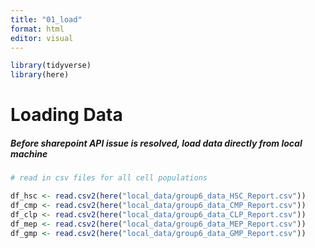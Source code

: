 ```yaml
---
title: "01_load"
format: html
editor: visual
---
```


```r
library(tidyverse)
library(here)
```

# Loading Data

##### Before sharepoint API issue is resolved, load data directly from local machine

```r

# read in csv files for all cell populations

df_hsc <- read.csv2(here("local_data/group6_data_HSC_Report.csv"))
df_cmp <- read.csv2(here("local_data/group6_data_CMP_Report.csv"))
df_clp <- read.csv2(here("local_data/group6_data_CLP_Report.csv"))
df_mep <- read.csv2(here("local_data/group6_data_MEP_Report.csv"))
df_gmp <- read.csv2(here("local_data/group6_data_GMP_Report.csv"))
```

